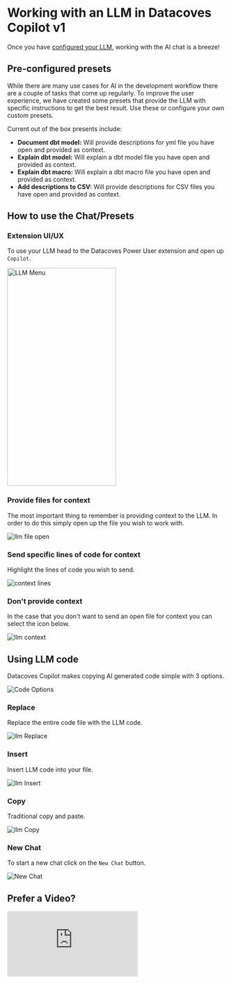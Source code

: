 # Working with an LLM in Datacoves Copilot v1

Once you have [configured your LLM](/how-tos/vscode/datacoves-copilot/v1-llm-config.md), working with the AI chat is a breeze!

## Pre-configured presets

While there are many use cases for AI in the development workflow there are a couple of tasks that come up regularly. To improve the user experience, we have created some presets that provide the LLM with specific instructions to get the best result. Use these or configure your own custom presets.

Current out of the box presents include:

- **Document dbt model:** Will provide descriptions for yml file you have open and provided as context.
- **Explain dbt model:** Will explain a dbt model file you have open and provided as context.
- **Explain dbt macro:** Will explain a dbt macro file you have open and provided as context.
- **Add descriptions to CSV:** Will provide descriptions for CSV files you have open and provided as context.

## How to use the Chat/Presets

### Extension UI/UX

To use your LLM head to the Datacoves Power User extension and open up `Copilot`.

<img src="/how-tos/vscode/datacoves-copilot/assets/llm_menu.png" alt="LLM Menu" width="250" height="500"/>

### Provide files for context

The most important thing to remember is providing context to the LLM. In order to do this simply open up the file you wish to work with.

![llm file open](assets/llm_file_open.png)

### Send specific lines of code for context

Highlight the lines of code you wish to send.

![context lines](assets/llm_line_context.png)

### Don't provide context

In the case that you don't want to send an open file for context you can select the icon below.

![llm context](assets/llm_context.gif)

## Using LLM code

Datacoves Copilot makes copying AI generated code simple with 3 options.

![Code Options](assets/llm_code_options.png)

### Replace

Replace the entire code file with the LLM code.

![llm Replace](assets/llm_replace.gif)

### Insert

Insert LLM code into your file.

![llm Insert](assets/llm_insert.gif)

### Copy

Traditional copy and paste.

![llm Copy](assets/llm_copy.gif)

### New Chat

To start a new chat click on the `New Chat` button.

![New Chat](assets/llm_new_chat.png)

## Prefer a Video?
<div style={{ position: "relative", paddingBottom: "56.25%", height: 0 }}>
  <iframe
    src="https://www.loom.com/embed/b6e987152c114c3c8d44dc7712aa3e22?sid=d8847855-38cc-4a84-90b3-6be7e660f8b5"
    frameBorder="0"
    allowFullScreen
    style={{ position: "absolute", top: 0, left: 0, width: "100%", height: "100%" }}
  />
</div>
